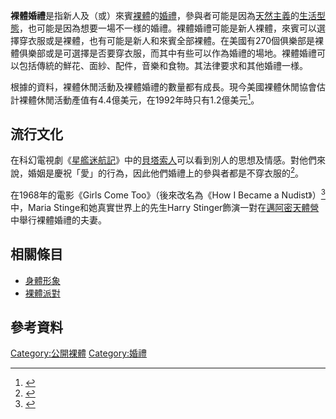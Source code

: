 {{refimprove|time=2016-04-16T10:54:25+00:00}}
'''裸體婚禮'''是指新人及（或）來賓[[裸體|裸體]]的[[婚禮|婚禮]]，參與者可能是因為[[天然主義|天然主義]]的[[生活型態|生活型態]]，也可能是因為想要一場不一様的婚禮。裸體婚禮可能是新人裸體，來賓可以選擇穿衣服或是裸體，也有可能是新人和來賓全部裸體。在美國有270個俱樂部是裸體俱樂部或是可選擇是否要穿衣服，而其中有些可以作為婚禮的場地。裸體婚禮可以包括傳統的鮮花、面紗、配件，音樂和食物。其法律要求和其他婚禮一様。

根據{{le|美國裸體休閒協會|American Association for Nude Recreation}}的資料，裸體休閒活動及裸體婚禮的數量都有成長。現今美國裸體休閒協會估計裸體休閒活動產值有4.4億美元，在1992年時只有1.2億美元<ref>{{cite web|url=http://www.azcentral.com/ent/pop/articles/0220nudistwedding0220.html |title=Nude Weddings Exposed, Lana Gerseten, Columbia News Service, Feb. 20, 2008 12:00 AM |publisher=Azcentral.com |date=2008-02-20 |accessdate=2012-08-01}}</ref>。

==流行文化==
在科幻電視劇《[[星艦迷航記|星艦迷航記]]》中的[[貝塔索人|貝塔索人]]可以看到別人的思想及情感。對他們來說，婚姻是慶祝「愛」的行為，因此他們婚禮上的參與者都是不穿衣服的<ref name="STARTREK">{{Cite web |url=http://www.startrek.com/startrek/view/library/aliens/article/70556.html |title=STARTREK.COM:Article |accessdate=2016-04-16 |archive-date=2010-06-16 |archive-url=https://web.archive.org/web/20100616055119/http://www.startrek.com/startrek/view/library/aliens/article/70556.html |dead-url=no }}</ref>。

在1968年的電影《Girls Come Too》（後來改名為《How I Became a Nudist》）<ref>{{cite web|title=How I Became a Nudist|url=https://www.imdb.com/title/tt0137724/|website=IMDb|access-date=4 February 2021|archive-date=2017-02-08|archive-url=https://web.archive.org/web/20170208171811/http://www.imdb.com/title/tt0137724/|dead-url=no}}</ref>中，Maria Stinge和她真實世界上的先生Harry Stinger飾演一對在[[邁阿密|邁阿密]][[天體營|天體營]]中舉行裸體婚禮的夫妻。

==相關條目==
<!--{{Portal|Nudity}}-->
*[[身體形象|身體形象]]
*[[裸體派對|裸體派對]]

==參考資料==
{{Reflist}}

{{Nudity}}

{{社會小作品}}

<!--[[Category:Clothing-free_events|Category:Clothing-free events]]-->
[[Category:公開裸體|Category:公開裸體]]
[[Category:婚禮|Category:婚禮]]
<!--[[Category:Clothing-optional_events|Category:Clothing-optional events]]-->